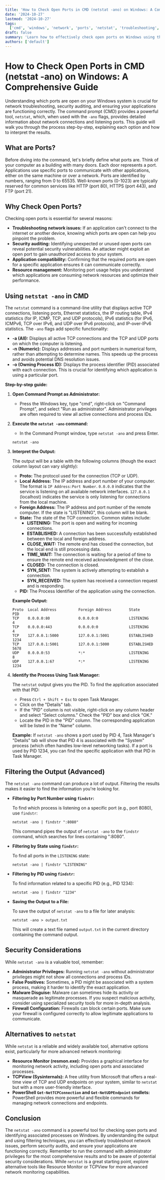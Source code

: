 ```yaml
---
title: 'How to Check Open Ports in CMD (netstat -ano) on Windows: A Comprehensive Guide'
date: '2024-10-27'
lastmod: '2024-10-27'
tags:
  ['cmd', 'windows', 'network', 'ports', 'netstat', 'troubleshooting', 'security', 'command prompt']
draft: false
summary: 'Learn how to effectively check open ports on Windows using the command prompt (CMD) and the `netstat -ano` command. This comprehensive guide provides step-by-step instructions and detailed explanations to help you identify listening ports, associated processes, and troubleshoot network issues.'
authors: ['default']
---
```


# How to Check Open Ports in CMD (netstat -ano) on Windows: A Comprehensive Guide

Understanding which ports are open on your Windows system is crucial for network troubleshooting, security auditing, and ensuring your applications are functioning correctly. The command prompt (CMD) provides a powerful tool, `netstat`, which, when used with the `-ano` flags, provides detailed information about network connections and listening ports. This guide will walk you through the process step-by-step, explaining each option and how to interpret the results.

## What are Ports?

Before diving into the command, let's briefly define what ports are. Think of your computer as a building with many doors. Each door represents a port. Applications use specific ports to communicate with other applications, either on the same machine or over a network. Ports are identified by numbers, ranging from 0 to 65535. Well-known ports (0-1023) are typically reserved for common services like HTTP (port 80), HTTPS (port 443), and FTP (port 21).

## Why Check Open Ports?

Checking open ports is essential for several reasons:

- **Troubleshooting network issues:** If an application can't connect to the internet or another device, knowing which ports are open can help you pinpoint the problem.
- **Security auditing:** Identifying unexpected or unused open ports can reveal potential security vulnerabilities. An attacker might exploit an open port to gain unauthorized access to your system.
- **Application compatibility:** Confirming that the required ports are open for a specific application ensures it can communicate correctly.
- **Resource management:** Monitoring port usage helps you understand which applications are consuming network resources and optimize their performance.

## Using `netstat -ano` in CMD

The `netstat` command is a command-line utility that displays active TCP connections, listening ports, Ethernet statistics, the IP routing table, IPv4 statistics (for IP, ICMP, TCP, and UDP protocols), IPv6 statistics (for IPv6, ICMPv6, TCP over IPv6, and UDP over IPv6 protocols), and IP-over-IPv6 statistics. The `-ano` flags add specific functionality:

- **-a (All):** Displays all active TCP connections and the TCP and UDP ports on which the computer is listening.
- **-n (Numeric):** Displays addresses and port numbers in numerical form, rather than attempting to determine names. This speeds up the process and avoids potential DNS resolution issues.
- **-o (Owning Process ID):** Displays the process identifier (PID) associated with each connection. This is crucial for identifying which application is using a particular port.

**Step-by-step guide:**

1.  **Open Command Prompt as Administrator:**

    - Press the Windows key, type "cmd", right-click on "Command Prompt", and select "Run as administrator". Administrator privileges are often required to view all active connections and process IDs.

2.  **Execute the `netstat -ano` command:**

    - In the Command Prompt window, type `netstat -ano` and press Enter.

    ```plaintext
    netstat -ano
    ```

3.  **Interpret the Output:**

    The output will be a table with the following columns (though the exact column layout can vary slightly):

    - **Proto:** The protocol used for the connection (TCP or UDP).
    - **Local Address:** The IP address and port number of your computer. The format is `IP Address:Port Number`. `0.0.0.0` indicates that the service is listening on all available network interfaces. `127.0.0.1` (localhost) indicates the service is only listening for connections from the local machine.
    - **Foreign Address:** The IP address and port number of the remote computer. If the state is "LISTENING", this column will be blank.
    - **State:** The state of the TCP connection. Common states include:
      - **LISTENING:** The port is open and waiting for incoming connections.
      - **ESTABLISHED:** A connection has been successfully established between the local and foreign address.
      - **CLOSE_WAIT:** The remote end has closed the connection, but the local end is still processing data.
      - **TIME_WAIT:** The connection is waiting for a period of time to ensure the remote end received acknowledgment of the close.
      - **CLOSED:** The connection is closed.
      - **SYN_SENT:** The system is actively attempting to establish a connection.
      - **SYN_RECEIVED:** The system has received a connection request and is responding.
    - **PID:** The Process Identifier of the application using the connection.

    **Example Output:**

    ```
    Proto  Local Address          Foreign Address        State           PID
    TCP    0.0.0.0:80             0.0.0.0:0              LISTENING       4
    TCP    0.0.0.0:443            0.0.0.0:0              LISTENING       4
    TCP    127.0.0.1:5000         127.0.0.1:5001         ESTABLISHED     1234
    TCP    127.0.0.1:5001         127.0.0.1:5000         ESTABLISHED     5678
    UDP    0.0.0.0:53             *:*                    LISTENING       8
    UDP    127.0.0.1:67           *:*                    LISTENING       1234
    ```

4.  **Identify the Process Using Task Manager:**

    The `netstat` output gives you the PID. To find the application associated with that PID:

    - Press `Ctrl + Shift + Esc` to open Task Manager.
    - Click on the "Details" tab.
    - If the "PID" column is not visible, right-click on any column header and select "Select columns." Check the "PID" box and click "OK."
    - Locate the PID in the "PID" column. The corresponding application will be listed in the "Name" column.

    **Example:** If `netstat -ano` shows a port used by PID 4, Task Manager's "Details" tab will show that PID 4 is associated with the "System" process (which often handles low-level networking tasks). If a port is used by PID 1234, you can find the specific application with that PID in Task Manager.

## Filtering the Output (Advanced)

The `netstat -ano` command can produce a lot of output. Filtering the results makes it easier to find the information you're looking for.

- **Filtering by Port Number using `findstr`:**

  To find which process is listening on a specific port (e.g., port 8080), use `findstr`:

  ```plaintext
  netstat -ano | findstr ":8080"
  ```

  This command pipes the output of `netstat -ano` to the `findstr` command, which searches for lines containing ":8080".

- **Filtering by State using `findstr`:**

  To find all ports in the `LISTENING` state:

  ```plaintext
  netstat -ano | findstr "LISTENING"
  ```

- **Filtering by PID using `findstr`:**

  To find information related to a specific PID (e.g., PID 1234):

  ```plaintext
  netstat -ano | findstr "1234"
  ```

- **Saving the Output to a File:**

  To save the output of `netstat -ano` to a file for later analysis:

  ```plaintext
  netstat -ano > output.txt
  ```

  This will create a text file named `output.txt` in the current directory containing the command output.

## Security Considerations

While `netstat -ano` is a valuable tool, remember:

- **Administrator Privileges:** Running `netstat -ano` without administrator privileges might not show all connections and process IDs.
- **False Positives:** Sometimes, a PID might be associated with a system process, making it harder to identify the exact application.
- **Malware Disguise:** Malware can sometimes hide its activity or masquerade as legitimate processes. If you suspect malicious activity, consider using specialized security tools for more in-depth analysis.
- **Firewall Configuration:** Firewalls can block certain ports. Make sure your firewall is configured correctly to allow legitimate applications to communicate.

## Alternatives to `netstat`

While `netstat` is a reliable and widely available tool, alternative options exist, particularly for more advanced network monitoring:

- **Resource Monitor (resmon.exe):** Provides a graphical interface for monitoring network activity, including open ports and associated processes.
- **TCPView (Sysinternals):** A free utility from Microsoft that offers a real-time view of TCP and UDP endpoints on your system, similar to `netstat` but with a more user-friendly interface.
- **PowerShell `Get-NetTCPConnection` and `Get-NetUDPEndpoint` cmdlets:** PowerShell provides more powerful and flexible commands for managing network connections and endpoints.

## Conclusion

The `netstat -ano` command is a powerful tool for checking open ports and identifying associated processes on Windows. By understanding the output and using filtering techniques, you can effectively troubleshoot network issues, perform security audits, and ensure your applications are functioning correctly. Remember to run the command with administrator privileges for the most comprehensive results and to be aware of potential security considerations. While `netstat` is a great starting point, explore alternative tools like Resource Monitor or TCPView for more advanced network monitoring capabilities.
